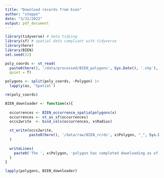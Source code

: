 ```yaml
---
title: "Download records from bien"
author: "steppe"
date: "3/31/2022"
output: pdf_document
---
```


```r
library(tidyverse) # data tidying
library(sf) # spatial data compliant with tidyverse
library(here)
library(BIEN)
set.seed(12)
```

```r
poly_coords <- st_read(
  paste0(here(), '/data/processed/BIEN_polygons', Sys.Date(), '.shp'), 
  quiet = T) 

polygons <- split(poly_coords, ~Polygon) |>
  lapply(as, 'Spatial')

rm(poly_coords)
```

```r

BIEN_downloader <- function(x){
  
  occurrences <- BIEN_occurrence_spatialpolygons(x)
  occurrences <- st_as_sf(occurrences)
  occs2write  <- bind_cols(occurrences, x$Radius) 

  st_write(occs2write, 
           paste0(here(), '/data/raw/BIEN_rcrds', x$Polygon, "_", Sys.Date(), '.shp')
  )
  
  writeLines(
    paste0('The ', x$Polygon, 'polygon has completed downloading as of: ', Sys.time())
  )
}

lapply(polygons, BIEN_downloader)

```


